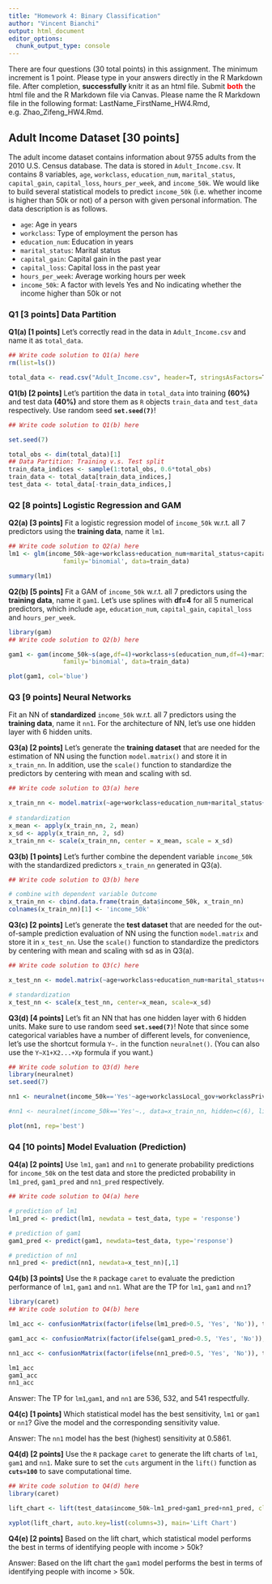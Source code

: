 ---
title: "Homework 4: Binary Classification"
author: "Vincent Bianchi"
output: html_document
editor_options: 
  chunk_output_type: console
---

There are four questions (30 total points) in this assignment. The minimum increment is 1 point. Please type in your answers directly in the R Markdown file. After completion, **successfully** knitr it as an html file. Submit <span style="color:red">**both**</span> the html file and the R Markdown file via Canvas. Please name the R Markdown file in the following format: LastName_FirstName_HW4.Rmd, e.g. Zhao_Zifeng_HW4.Rmd.


## Adult Income Dataset [30 points]
The adult income dataset contains information about 9755 adults from the 2010 U.S. Census database. The data is stored in `Adult_Income.csv`. It contains 8 variables, `age`, `workclass`, `education_num`, `marital_status`, `capital_gain`, `capital_loss`, `hours_per_week`, and `income_50k`. We would like to build several statistical models to predict `income_50k` (i.e. whether income is higher than 50k or not) of a person with given personal information. The data description is as follows.

+ `age`: Age in years
+ `workclass`: Type of employment the person has
+ `education_num`: Education in years
+ `marital_status`: Marital status
+ `capital_gain`: Capital gain in the past year
+ `capital_loss`: Capital loss in the past year
+ `hours_per_week`: Average working hours per week
+ `income_50k`: A factor with levels Yes and No indicating whether the income higher than 50k or not


###  **Q1 [3 points]** Data Partition
**Q1(a) [1 points]**
Let's correctly read in the data in `Adult_Income.csv` and name it as `total_data`. 
```{r Q1(a)}
## Write code solution to Q1(a) here
rm(list=ls())

total_data <- read.csv("Adult_Income.csv", header=T, stringsAsFactors=T)

```


**Q1(b) [2 points]**
Let's partition the data in `total_data` into training **(60%)** and test data **(40%)** and store them as `R` objects `train_data` and `test_data` respectively. Use random seed **`set.seed(7)`**!
```{r Q1(b)}
## Write code solution to Q1(b) here

set.seed(7)

total_obs <- dim(total_data)[1]
## Data Partition: Training v.s. Test split
train_data_indices <- sample(1:total_obs, 0.6*total_obs)
train_data <- total_data[train_data_indices,]
test_data <- total_data[-train_data_indices,]

```


### **Q2 [8 points]** Logistic Regression and GAM
**Q2(a) [3 points]**
Fit a logistic regression model of `income_50k` w.r.t. all 7 predictors using the **training data**, name it `lm1`.
```{r Q2(a)}
## Write code solution to Q2(a) here
lm1 <- glm(income_50k~age+workclass+education_num+marital_status+capital_gain+capital_loss+hours_per_week,
               family='binomial', data=train_data)

summary(lm1)

```


**Q2(b) [5 points]**
Fit a GAM of `income_50k` w.r.t. all 7 predictors using the **training data**, name it `gam1`. Let's use splines with **df=4** for all 5 numerical predictors, which include `age`, `education_num`, `capital_gain`, `capital_loss` and `hours_per_week`.
```{r Q2(b)}
library(gam)
## Write code solution to Q2(b) here

gam1 <- gam(income_50k~s(age,df=4)+workclass+s(education_num,df=4)+marital_status+s(capital_gain,df=4)+s(capital_loss,df=4)+s(hours_per_week,df=4),
               family='binomial', data=train_data)

plot(gam1, col='blue')

```


### **Q3 [9 points]** Neural Networks
Fit an NN of **standardized** `income_50k` w.r.t. all 7 predictors using the **training data**, name it `nn1`. For the architecture of NN, let's use one hidden layer with 6 hidden units.

**Q3(a) [2 points]**
Let's generate the **training dataset** that are needed for the estimation of NN using the function `model.matrix()` and store it in `x_train_nn`. In addition, use the `scale()` function to standardize the predictors by centering with mean and scaling with sd.
```{r Q3(a)}
## Write code solution to Q3(a) here

x_train_nn <- model.matrix(~age+workclass+education_num+marital_status+capital_gain+capital_loss+hours_per_week, data = train_data)[,-1]
  
# standardization
x_mean <- apply(x_train_nn, 2, mean)
x_sd <- apply(x_train_nn, 2, sd)
x_train_nn <- scale(x_train_nn, center = x_mean, scale = x_sd)

```


**Q3(b) [1 points]**
Let's further combine the dependent variable `income_50k` with the standardized predictors `x_train_nn` generated in Q3(a).
```{r Q3(b)}
## Write code solution to Q3(b) here

# combine with dependent variable Outcome
x_train_nn <- cbind.data.frame(train_data$income_50k, x_train_nn)
colnames(x_train_nn)[1] <- 'income_50k'


```


**Q3(c) [2 points]**
Let's generate the **test dataset** that are needed for the out-of-sample prediction evaluation of NN using the function `model.matrix` and store it in `x_test_nn`. Use the `scale()` function to standardize the predictors by centering with mean and scaling with sd as in Q3(a).
```{r Q3(c)}
## Write code solution to Q3(c) here

x_test_nn <- model.matrix(~age+workclass+education_num+marital_status+capital_gain+capital_loss+hours_per_week, data = test_data)[,-1]

# standardization
x_test_nn <- scale(x_test_nn, center=x_mean, scale=x_sd)

```


**Q3(d) [4 points]**
Let's fit an NN that has one hidden layer with 6 hidden units. Make sure to use random seed **`set.seed(7)`**! Note that since some categorical variables have a number of different levels, for convenience, let's use the shortcut formula `Y~.` in the function `neuralnet()`. (You can also use the `Y~X1+X2...+Xp` formula if you want.)
```{r Q3(d)}
## Write code solution to Q3(d) here
library(neuralnet)
set.seed(7)

nn1 <- neuralnet(income_50k=='Yes'~age+workclassLocal_gov+workclassPrivate+workclassSelf_emp_inc+workclassSelf_emp_not_inc+workclassState_gov+education_num+marital_statusMarried_civ_spouse+marital_statusMarried_spouse_absent+marital_statusNever_married+marital_statusSeparated+marital_statusWidowed+capital_gain+capital_loss+hours_per_week, data=x_train_nn, hidden=c(6), linear.output=F)

#nn1 <- neuralnet(income_50k=='Yes'~., data=x_train_nn, hidden=c(6), linear.output=F)

plot(nn1, rep='best')

```


### **Q4 [10 points]** Model Evaluation (Prediction)
**Q4(a) [2 points]**
Use `lm1`, `gam1` and `nn1` to generate probability predictions for `income_50k` on the test data and store the predicted probability in `lm1_pred`, `gam1_pred` and `nn1_pred` respectively.
```{r Q4(a)}
## Write code solution to Q4(a) here

# prediction of lm1
lm1_pred <- predict(lm1, newdata = test_data, type = 'response')

# prediction of gam1
gam1_pred <- predict(gam1, newdata=test_data, type='response')

# prediction of nn1
nn1_pred <- predict(nn1, newdata=x_test_nn)[,1]

```


**Q4(b) [3 points]**
Use the `R` package `caret` to evaluate the prediction performance of `lm1`, `gam1` and `nn1`. What are the TP for `lm1`, `gam1` and `nn1`?
```{r Q4(b)}
library(caret)
## Write code solution to Q4(b) here

lm1_acc <- confusionMatrix(factor(ifelse(lm1_pred>0.5, 'Yes', 'No')), test_data$income_50k, positive='Yes')

gam1_acc <- confusionMatrix(factor(ifelse(gam1_pred>0.5, 'Yes', 'No')), test_data$income_50k, positive='Yes')

nn1_acc <- confusionMatrix(factor(ifelse(nn1_pred>0.5, 'Yes', 'No')), test_data$income_50k, positive='Yes')

lm1_acc
gam1_acc
nn1_acc
```

Answer: 
The TP for `lm1`,`gam1`, and `nn1` are 536, 532, and 541 respectfully.


**Q4(c) [1 points]**
Which statistical model has the best sensitivity, `lm1` or `gam1` or `nn1`? Give the model and the corresponding sensitivity value.

Answer: 
The `nn1` model has the best (highest) sensitivity at 0.5861. 


**Q4(d) [2 points]**
Use the `R` package `caret` to generate the lift charts of `lm1`, `gam1` and `nn1`. Make sure to set the `cuts` argument in the `lift()` function as **`cuts=100`** to save computational time.
```{r Q4(d)}
## Write code solution to Q4(d) here
library(caret)

lift_chart <- lift(test_data$income_50k~lm1_pred+gam1_pred+nn1_pred, class='Yes', cuts=100)

xyplot(lift_chart, auto.key=list(columns=3), main='Lift Chart')

```


**Q4(e) [2 points]**
Based on the lift chart, which statistical model performs the best in terms of identifying people with income > 50k?

Answer:
Based on the lift chart the `gam1` model performs the best in terms of identifying people with income > 50k.

